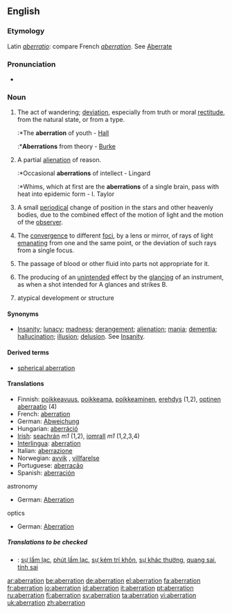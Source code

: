 ==English==

===Etymology===
Latin ''[[aberratio]]'': compare French ''[[aberration]]''. See [[aberrate|Aberrate]]

===Pronunciation===
*{{audio|en-us-aberration.ogg|Audio (US)}}

===Noun===
{{en-noun}}

# The act of wandering; [[deviation]], especially from truth or moral [[rectitude]], from the natural state, or from a type.
#:*The '''aberration''' of youth - [[Hall]]
#:*'''Aberrations''' from theory - [[Burke]]
# A partial [[alienation]] of reason.
#:*Occasional '''aberrations''' of intellect - Lingard
#:*Whims, which at first are the '''aberrations''' of a single brain, pass with heat into epidemic form - I. Taylor
# {{astronomy}} A small [[periodical]] change of position in the stars and other heavenly bodies, due to the combined effect of the motion of light and the motion of the [[observer]].
# {{context|optics}} The [[convergence]] to different [[focus|foci]], by a lens or mirror, of rays of light [[emanating]] from one and the same point, or the deviation of such rays from a single focus.
# {{physiology}} The passage of blood or other fluid into parts not appropriate for it.
# {{law}} The producing of an [[unintended]] effect by the [[glancing]] of an instrument, as when a shot intended for A glances and strikes B.
# {{context|zoology|botany}} atypical development or structure

====Synonyms====
*[[insanity|Insanity]]; [[lunacy]]; [[madness]]; [[derangement]]; [[alienation]]; [[mania]]; [[dementia]]; [[hallucination]]; [[illusion]]; [[delusion]]. See [[insanity|Insanity]].

====Derived terms====
*[[spherical aberration]]
====Translations====
{{rfc-trans}}
*Finnish: [[poikkeavuus]], [[poikkeama]], [[poikkeaminen]], [[erehdys]] (1,2), [[optinen aberraatio]] (4)
*French: [[aberration]]
*German: [[Abweichung]]
*Hungarian: [[aberráció]]
*[[Irish]]: [[seachrán]] ''m1'' (1,2), [[iomrall]] ''m1'' (1,2,3,4)
*[[Interlingua]]: [[aberration]]
*Italian: [[aberrazione]]
*Norwegian: [[avvik]] {{n}}, [[villfarelse]] {{c}}
*Portuguese: [[aberração]]
*Spanish: [[aberración]]
; astronomy
{{top}}
*German: [[Aberration]] {{f}}
{{mid}}
{{bottom}}
; optics
{{top}}
*German: [[Aberration]] {{f}}
{{mid}}
{{bottom}}

=====Translations to be checked=====
{{checktrans}}
*{{ttbc|Vietnamese}}: [[sự lầm lạc]], [[phút lầm lạc]], [[sự kém trí khôn]], [[sự khác thường]], [[quang sai]], [[tính sai]]


[[ar:aberration]]
[[be:aberration]]
[[de:aberration]]
[[el:aberration]]
[[fa:aberration]]
[[fr:aberration]]
[[io:aberration]]
[[id:aberration]]
[[it:aberration]]
[[pt:aberration]]
[[ru:aberration]]
[[fi:aberration]]
[[sv:aberration]]
[[ta:aberration]]
[[vi:aberration]]
[[uk:aberration]]
[[zh:aberration]]